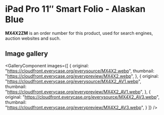 
# iPad Pro 11″ Smart Folio - Alaskan Blue

<Callout type='info' emoji='👉🏻'>**MX4X2ZM** is an order number for this product, used for search engines, auction websites and such.</Callout>

## Image gallery

<GalleryComponent
    images={[
      {
        original: "https://cloudfront.everycase.org/everysource/MX4X2.webp",
        thumbnail: "https://cloudfront.everycase.org/everypreview/MX4X2.webp",
      },
      {
        original: "https://cloudfront.everycase.org/everysource/MX4X2_AV1.webp",
        thumbnail: "https://cloudfront.everycase.org/everypreview/MX4X2_AV1.webp",
      },
      {
        original: "https://cloudfront.everycase.org/everysource/MX4X2_AV3.webp",
        thumbnail: "https://cloudfront.everycase.org/everypreview/MX4X2_AV3.webp",
      }
    ]}
  />
